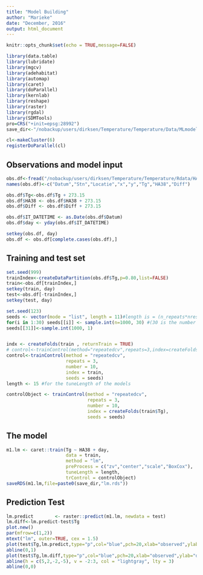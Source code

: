 ```yaml
---
title: "Model Building"
author: "Marieke"
date: "December, 2016"
output: html_document
---
```


```r
knitr::opts_chunk$set(echo = TRUE,message=FALSE)
```

```r
library(data.table)
library(lubridate)
library(mgcv)
library(adehabitat)
library(automap)
library(caret)
library(doParallel)
library(kernlab)
library(reshape)
library(raster)
library(rgdal)
library(SDMTools)
pro=CRS("+init=epsg:28992")
save_dir<-"/nobackup/users/dirksen/Temperature/Temperature/Data/MLmodels/"
```


```r
cl<-makeCluster(6)
registerDoParallel(cl)
```

## Observations and model input
```r
obs.df<-fread("/nobackup/users/dirksen/Temperature/Temperature/Rdata/HA38_over_obs.csv",sep=",")
names(obs.df)<-c("Datum","Stn","Locatie","x","y","Tg","HA38","Diff")

obs.df$Tg<-obs.df$Tg + 273.15
obs.df$HA38 <- obs.df$HA38 + 273.15
obs.df$Diff <- obs.df$Diff + 273.15

obs.df$IT_DATETIME <- as.Date(obs.df$Datum)
obs.df$day <- yday(obs.df$IT_DATETIME)

setkey(obs.df, day)
obs.df <- obs.df[complete.cases(obs.df),]
```

## Training and test set
```r
set.seed(999)
trainIndex<-createDataPartition(obs.df$Tg,p=0.80,list=FALSE)
train<-obs.df[trainIndex,]
setkey(train, day)
test<-obs.df[-trainIndex,]  
setkey(test, day)
```


```r
set.seed(123)
seeds <- vector(mode = "list", length = 11)#length is = (n_repeats*nresampling)+1
for(i in 1:30) seeds[[i]] <- sample.int(n=1000, 30) #(30 is the number of tuning parameter, mtry for rf, here equal to ncol(iris)-2)
seeds[[31]]<-sample.int(1000, 1)


indx <- createFolds(train , returnTrain = TRUE)
# control<-trainControl(method="repeatedcv",repeats=3,index=createFolds(obs.df$Q),seeds=seeds) 
control<-trainControl(method = "repeatedcv",
                      repeats = 3,
                      number = 10,
                      index = train,
                      seeds = seeds) 
length <- 15 #for the tuneLength of the models

controlObject <- trainControl(method = "repeatedcv",
                              repeats = 3,
                              number = 10,
                              index = createFolds(train$Tg),
                              seeds = seeds)
```

## The model
```r
m1.lm <- caret::train(Tg ~ HA38 + day,
                      data = train,
                      method = "lm",
                      preProcess = c("zv","center","scale","BoxCox"),
                      tuneLength = length,
                      trControl = controlObject)
saveRDS(m1.lm,file=paste0(save_dir,"lm.rds"))
```

## Prediction Test
```r
lm.predict        <- raster::predict(m1.lm, newdata = test)
lm.diff<-lm.predict-test$Tg
plot.new()
par(mfrow=c(1,2))
mtext("lm", outer=TRUE, cex = 1.5)
plot(test$Tg,lm.predict,type="p",col="blue",pch=20,xlab="observed",ylab="predicted")
abline(0,1)
plot(test$Tg,lm.diff,type="p",col="blue",pch=20,xlab="observed",ylab="difference")
abline(h = c(5,2,-2,-5), v = -2:3, col = "lightgray", lty = 3)
abline(0,0)
```